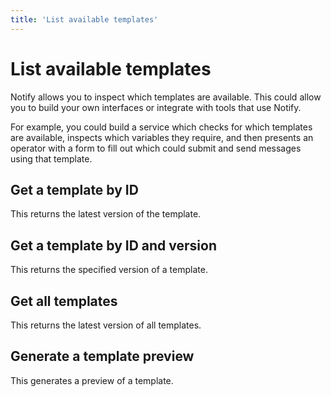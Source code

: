 ```yaml
---
title: 'List available templates'
---
```



# List available templates

Notify allows you to inspect which templates are available. This could allow you
to build your own interfaces or integrate with tools that use Notify.

For example, you could build a service which checks for which templates are
available, inspects which variables they require, and then presents an operator
with a form to fill out which could submit and send messages using that
template.

<Contents />

## Get a template by ID

This returns the latest version of the template.

<Examples reference="get-template-by-id" title="Get template by ID" />

## Get a template by ID and version

This returns the specified version of a template.

<Examples
  reference="get-template-by-id-version"
  title="Get template by ID and version"
/>

## Get all templates

This returns the latest version of all templates.

<Examples reference="get-all-templates" title="Get all templates" />

## Generate a template preview

This generates a preview of a template.

<Examples
  reference="generate-template-preview"
  title="Generate template preview"
/>
